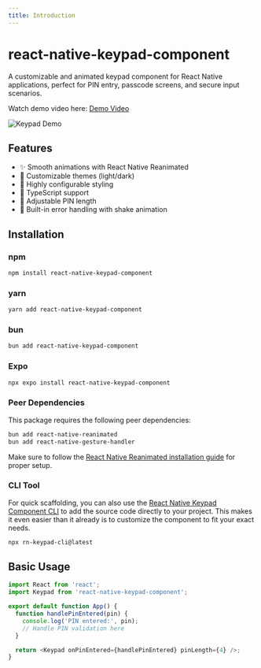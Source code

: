 ```yaml
---
title: Introduction
---
```


# react-native-keypad-component

A customizable and animated keypad component for React Native applications, perfect for PIN entry, passcode screens, and secure input scenarios.

Watch demo video here: [Demo Video](https://res.cloudinary.com/dwdsjbetu/image/upload/v1753799731/ScreenRecording2025-07-29at15.15.12-ezgif.com-video-to-gif-converter_1_pzx9iw.gif)

![Keypad Demo](https://res.cloudinary.com/dwdsjbetu/image/upload/v1753799731/ScreenRecording2025-07-29at15.15.12-ezgif.com-video-to-gif-converter_1_pzx9iw.gif)



## Features

- ✨ Smooth animations with React Native Reanimated
- 🎨 Customizable themes (light/dark)
- 🔧 Highly configurable styling
- 🎯 TypeScript support
- 📏 Adjustable PIN length
- 🚫 Built-in error handling with shake animation



## Installation

### npm

```sh
npm install react-native-keypad-component
```

### yarn

```sh
yarn add react-native-keypad-component
```

### bun

```sh
bun add react-native-keypad-component
```

### Expo

```sh
npx expo install react-native-keypad-component
```

### Peer Dependencies

This package requires the following peer dependencies:

```sh
bun add react-native-reanimated
bun add react-native-gesture-handler
```

Make sure to follow the [React Native Reanimated installation guide](https://docs.swmansion.com/react-native-reanimated/docs/fundamentals/getting-started/) for proper setup.

### CLI Tool

For quick scaffolding, you can also use the [React Native Keypad Component CLI](https://github.com/Elue-dev/rn-keypad-cli) to add the source code directly to your project. This makes it even easier than it already is to customize the component to fit your exact needs.

```sh
npx rn-keypad-cli@latest
```

## Basic Usage

```js
import React from 'react';
import Keypad from 'react-native-keypad-component';

export default function App() {
  function handlePinEntered(pin) {
    console.log('PIN entered:', pin);
    // Handle PIN validation here
  }

  return <Keypad onPinEntered={handlePinEntered} pinLength={4} />;
}
```
